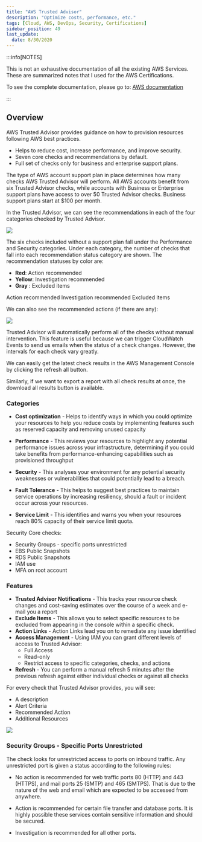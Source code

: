 ```yaml
---
title: "AWS Trusted Advisor"
description: "Optimize costs, performance, etc."
tags: [Cloud, AWS, DevOps, Security, Certifications]
sidebar_position: 49
last_update:
  date: 8/30/2020
---
```



:::info[NOTES]

This is not an exhaustive documentation of all the existing AWS Services. These are summarized notes that I used for the AWS Certifications.

To see the complete documentation, please go to: [AWS documentation](https://docs.aws.amazon.com/)

:::



## Overview

AWS Trusted Advisor provides guidance on how to provision resources following AWS best practices.

- Helps to reduce cost, increase performance, and improve security. 
- Seven core checks and recommendations by default. 
- Full set of checks only for business and enterprise support plans.

The type of AWS account support plan in place determines how many checks AWS Trusted Advisor will perform. All AWS accounts benefit from six Trusted Advisor checks, while accounts with Business or Enterprise support plans have access to over 50 Trusted Advisor checks. Business support plans start at $100 per month.

In the Trusted Advisor, we can see the recommendations in each of the four categories checked by Trusted Advisor.

![](/img/docs/awstrsutedadvisorconsoleview.png)

The six checks included without a support plan fall under the Performance and Security categories. Under each category, the number of checks that fall into each recommendation status category are shown. The recommendation statuses by color are:

- **Red**: Action recommended
- **Yellow**: Investigation recommended
- **Gray** : Excluded items


<Tabs>
  <TabItem value="Red" label="Red" attributes={{className: `${styles.red} ${styles['tab-label']}`}}>
    Action recommended
  </TabItem>
  <TabItem value="Yellow" label="Yellow" attributes={{className: `${styles.yellow} ${styles['tab-label']}`}}>
    Investigation recommended
  </TabItem>
  <TabItem value="Gray" label="Gray" attributes={{className: `${styles.gray} ${styles['tab-label']}`}}>
    Excluded items
  </TabItem>
</Tabs>


We can also see the recommended actions (if there are any): 

![](/img/docs/awstrustedadvisorrecommendedactions.png)

Trusted Advisor will automatically perform all of the checks without manual intervention. This feature is useful because we can trigger CloudWatch Events to send us emails when the status of a check changes. However, the intervals for each check vary greatly. 

We can easily get the latest check results in the AWS Management Console by clicking the refresh all button.

Similarly, if we want to export a report with all check results at once, the download all results button is available.

### Categories

- **Cost optimization** - Helps to identify ways in which you could optimize your resources to help you reduce costs by implementing features such as reserved capacity and removing unused capacity

- **Performance** - This reviews your resources to highlight any potential performance issues across your infrastructure, determining if you could take benefits from performance-enhancing capabilities such as provisioned throughput

- **Security** - This analyses your environment for any potential security weaknesses or vulnerabilities that could potentially lead to a breach.

- **Fault Tolerance** - This helps to suggest best practices to maintain service operations by increasing resiliency, should a fault or incident occur across your resources.

- **Service Limit** - This identifies and warns you when your resources reach 80% capacity of their service limit quota.  

Security Core checks:

- Security Groups - specific ports unrestricted 
- EBS Public Snapshots 
- RDS Public Snapshots 
- IAM use 
- MFA on root account

### Features

- **Trusted Advisor Notifications** - This tracks your resource check changes and cost-saving estimates over the course of a week and e-mail you a report
- **Exclude Items** - This allows you to select specific resources to be excluded from appearing in the console within a specific check.  
- **Action Links** - Action Links lead you on to remediate any issue identified
- **Access Management** - Using IAM you can grant different levels of access to Trusted Advisor:
    - Full Access
    - Read-only 
    - Restrict access to specific categories, checks, and actions
- **Refresh** - You can perform a manual refresh 5 minutes after the previous refresh against either individual checks or against all checks

For every check that Trusted Advisor provides, you will see:

- A description 
- Alert Criteria
- Recommended Action
- Additional Resources

![](/img/docs/awsloggingandmonitoringtrustedadvisor.png)    

### Security Groups - Specific Ports Unrestricted

The check looks for unrestricted access to ports on inbound traffic. Any unrestricted port is given a status according to the following rules:

- No action is recommended for web traffic ports 80 (HTTP) and 443 (HTTPS), and mail ports 25 (SMTP) and 465 (SMTPS). That is due to the nature of the web and email which are expected to be accessed from anywhere.

- Action is recommended for certain file transfer and database ports. It is highly possible these services contain sensitive information and should be secured.

- Investigation is recommended for all other ports. 
